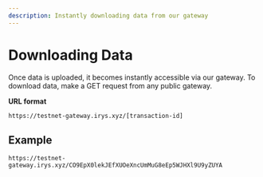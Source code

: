 ```yaml
---
description: Instantly downloading data from our gateway
---
```



# Downloading Data

Once data is uploaded, it becomes instantly accessible via our gateway. To download data, make a GET request from any public gateway.


**URL format**

`https://testnet-gateway.irys.xyz/[transaction-id]`

## Example

`https://testnet-gateway.irys.xyz/CO9EpX0lekJEfXUOeXncUmMuG8eEp5WJHXl9U9yZUYA`
